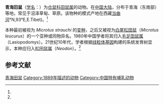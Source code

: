 {{Speciesbox
| name = 青海田鼠
| status = LC
| status_system = IUCN3.1
| status_ref =<ref name=iucn>{{IUCN|authors=Johnston, C. & Smith, A.T|year=2019|id=11341|title=''Lasiopodomys fuscus''|page =e.T11341A22351731|access-date=2021-11-25}}</ref>
| image = Lasiopodomys fuscus.jpg
| genus = Microtus
| species = fuscus
| authority = (Bunchner, 1889)<ref name='id1004'>{{cite web| url =http://www.bioinfo.cn/db05/BjdwSpecies.php?action=view&id=1004| title =青海田鼠| work =《中国动物物种编目数据库》| publisher =中国科学院微生物研究所| author =中国科学院动物研究所| accessdate =2009-03-27| deadurl =yes| archiveurl =https://web.archive.org/web/20160305060701/http://www.bioinfo.cn/db05/BjdwSpecies.php?action=view&id=1004| archivedate =2016-03-05}}</ref>
| synonyms ref=<ref name=刘少英>{{cite journal |author1=刘少英 |author2=靳伟 |coauthors=唐明坤 |title=中国䶄亚科田鼠族（Microtini）分类学研究进展与中国已知种类[J] |journal=兽类学报 |date=2020 |volume=40 |issue=3 |pages=290-301 |doi=10.16829/j.slxb.150351 |url=http://www.mammal.cn/CN/10.16829/j.slxb.150351 |accessdate=2021-11-25}}</ref>
| synonyms = 
*''Microtus strauchi'' var. ''fuscus''
*''Phaiomys fuscus''
*''Microtus leucurus fuscus''
*''Lasiopodomys fuscus''
}}

'''青海田鼠'''（[[学名|学名]]：{{lang|la|''Microtus fuscus''}}）为[[仓鼠科|仓鼠科]][[田鼠属|田鼠属]]的动物。在[[中国大陆|中国大陆]]，分布于青海（东南部）等地，常见于沼泽草甸、草原。该物种的模式产地在西藏[[当曲|当曲河]]°N,93°E,E.Tibet)。<ref name='id1004'/>

本种最初被视为 ''Microtus strauchi'' 的[[变种|变种]]，之后又被视为[[白尾松田鼠|白尾松田鼠]]（''Microtus leucurus''）的一个亚种或同物异名。1980年中国学者将其归入[[毛足田鼠属|毛足田鼠属]]（Lasiopodomys）。21世纪10年代，学者根据[[线粒体|线粒体]][[基因|基因]]构建的系统发育树显示，本种应归入[[松田鼠属|松田鼠属]]（''Neodon''）。<ref name=刘少英/>
== 参考文献 ==
{{reflist}}

[[Category:田鼠属|青海田鼠]]
[[Category:1889年描述的动物|Category:1889年描述的动物]]
[[Category:中国特有哺乳动物|Category:中国特有哺乳动物]]

{{哺乳类小作品}}